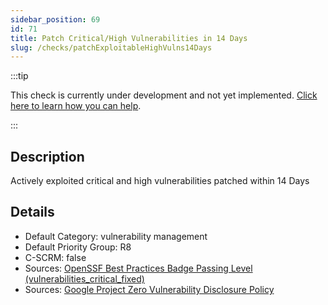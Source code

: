 ```yaml
---
sidebar_position: 69
id: 71
title: Patch Critical/High Vulnerabilities in 14 Days
slug: /checks/patchExploitableHighVulns14Days
---
```


<!-- BANNER:START -->
:::tip

This check is currently under development and not yet implemented. [Click here to learn how you can help](/contribute).

:::
<!-- BANNER:END -->

<!-- DESCRIPTION:START -->
## Description
Actively exploited critical and high vulnerabilities patched within 14 Days
<!-- DESCRIPTION:END -->

<!-- DETAILS:START -->
## Details
- Default Category: vulnerability management
- Default Priority Group: R8
- C-SCRM: false
- Sources: [OpenSSF Best Practices Badge Passing Level (vulnerabilities_critical_fixed)](https://www.bestpractices.dev/en/criteria#0.vulnerabilities_critical_fixed)
- Sources: [Google Project Zero Vulnerability Disclosure Policy](https://googleprojectzero.blogspot.com/p/vulnerability-disclosure-policy.html)

<!-- DETAILS:END -->
